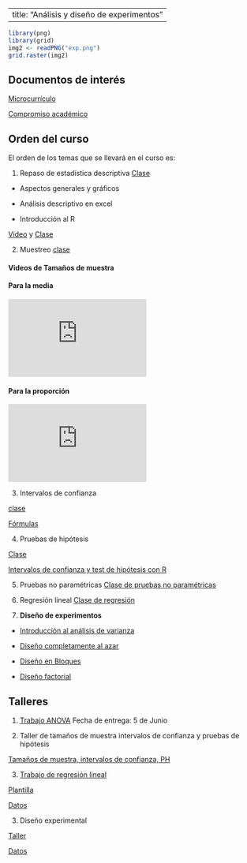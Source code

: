 
---
title: "Análisis y diseño de experimentos"
---




```r

library(png)
library(grid)
img2 <- readPNG("exp.png")
grid.raster(img2)

```



## Documentos de interés

[Microcurrículo](https://github.com/estadisticaITM/estadisticaITM.github.io/blob/master/FDE%20058%20Microdise%C3%B1o%20curricular%20V03%20(2).docx)

[Compromiso académico](https://github.com/estadisticaITM/estadisticaITM.github.io/blob/master/compromiso%20dise%C3%B1o.docx)



## Orden del curso



El orden de los temas que se llevará en el curso es:

1. Repaso de estadística descriptiva [Clase](https://github.com/estadisticaITM/repositorioprueba/blob/master/repaso%20estad%C3%ADstica%20b%C3%A1sica.pptx)

- Aspectos generales y gráficos

- Análisis descriptivo en excel 

- Introducción al R

 [Video](https://github.com/estadisticaITM/repositorioprueba/blob/master/index.mp4) y [Clase]({https://github.com/estadisticaITM/repositorioprueba/blob/master/Semillero%20de%20R%20clase%201.pdf})

2. Muestreo [clase](https://github.com/estadisticaITM/repositorioprueba/blob/master/Tama%C3%B1os%20de%20muestra.pdf)


#### Videos de Tamaños de muestra


#### Para la media

  <iframe width="280" height="158" src="https://www.youtube.com/embed/JX5m7o6rOAQ" frameborder="0" allow="accelerometer; autoplay; encrypted-media; gyroscope; picture-in-picture" allowfullscreen></iframe>
 </div>


#### Para la proporción

  <iframe width="280" height="158" src="https://www.youtube.com/embed/4G2kKHX5O8U" frameborder="0" allow="accelerometer; autoplay; encrypted-media; gyroscope; picture-in-picture" allowfullscreen></iframe>


3. Intervalos de confianza

[clase](https://github.com/estadisticaITM/estadisticaITM.github.io/blob/master/Intervalos%20de%20confianzajtg.pdf)

[Fórmulas](https://github.com/estadisticaITM/estadisticaITM.github.io/blob/master/f%C3%B3rmulas.pdf)

4. Pruebas de hipótesis

[Clase](https://github.com/estadisticaITM/estadisticaITM.github.io/blob/master/pruebas%20de%20hip%C3%B3tesis%20JTG.pdf)  

[Intervalos de confianza y test de hipótesis con R](https://github.com/estadisticaITM/estadisticaITM.github.io/blob/master/INTERVALOS%20DE%20CONFIANZA%20Y%20TEST%20DE%20HIPOTESIS%20CON%20R.pdf)


5. Pruebas no paramétricas <a href="pruebas_no_paramétricas.html" target="_blank"> Clase de pruebas no paramétricas</a>

7. Regresión lineal <a href="regrelineal.html" target="_blank"> Clase de regresión</a>

8. **Diseño de experimentos **

- <a href="varianza.html" target="_blank"> Introducción al análisis de varianza</a>

- <a href="diseñoazar.html" target="_blank"> Diseño completamente al azar</a>

- <a href="diseñobloque.html" target="_blank"> Diseño en Bloques </a>

- <a href="diseñofactorial.html" target="_blank"> Diseño factorial </a>

## Talleres

1. <a href="wjoanova.html" target="_blank">Trabajo ANOVA</a>
Fecha de entrega: 5 de Junio


2. Taller de tamaños de muestra intervalos de confianza y pruebas de hipótesis 

[Tamaños de muestra, intervalos de confianza, PH](https://github.com/estadisticaITM/repositorioprueba/blob/master/Taller%20de%20tama%C3%B1os%20de%20muestra%2C%20intervalos%20de%20confianza%20y%20ph.pdf)


3. <a href="trabajoregrelineal.html" target="_blank"> Trabajo de regresión lineal </a>

[Plantilla](https://github.com/estadisticaITM/estadisticaITM.github.io/blob/master/PlantillaTrabajos.doc)

[Datos](https://github.com/estadisticaITM/repositorioprueba/blob/master/APC1modif.txt)


3. Diseño experimental

[Taller](https://github.com/estadisticaITM/repositorioprueba/blob/master/Actividad%203'dise%C3%B1o%20con%202%20factores.doc)

[Datos](https://github.com/estadisticaITM/repositorioprueba/blob/master/produccion2.csv)

